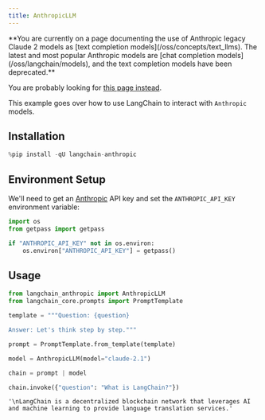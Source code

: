 ```yaml
---
title: AnthropicLLM
---
```



<Warning>
**You are currently on a page documenting the use of Anthropic legacy Claude 2 models as [text completion models](/oss/concepts/text_llms). The latest and most popular Anthropic models are [chat completion models](/oss/langchain/models), and the text completion models have been deprecated.**

You are probably looking for [this page instead](/oss/integrations/chat/anthropic/).
</Warning>

This example goes over how to use LangChain to interact with `Anthropic` models.

## Installation

```python
%pip install -qU langchain-anthropic
```

## Environment Setup

We'll need to get an [Anthropic](https://console.anthropic.com/settings/keys) API key and set the `ANTHROPIC_API_KEY` environment variable:

```python
import os
from getpass import getpass

if "ANTHROPIC_API_KEY" not in os.environ:
    os.environ["ANTHROPIC_API_KEY"] = getpass()
```

## Usage

```python
from langchain_anthropic import AnthropicLLM
from langchain_core.prompts import PromptTemplate

template = """Question: {question}

Answer: Let's think step by step."""

prompt = PromptTemplate.from_template(template)

model = AnthropicLLM(model="claude-2.1")

chain = prompt | model

chain.invoke({"question": "What is LangChain?"})
```

```output
'\nLangChain is a decentralized blockchain network that leverages AI and machine learning to provide language translation services.'
```

